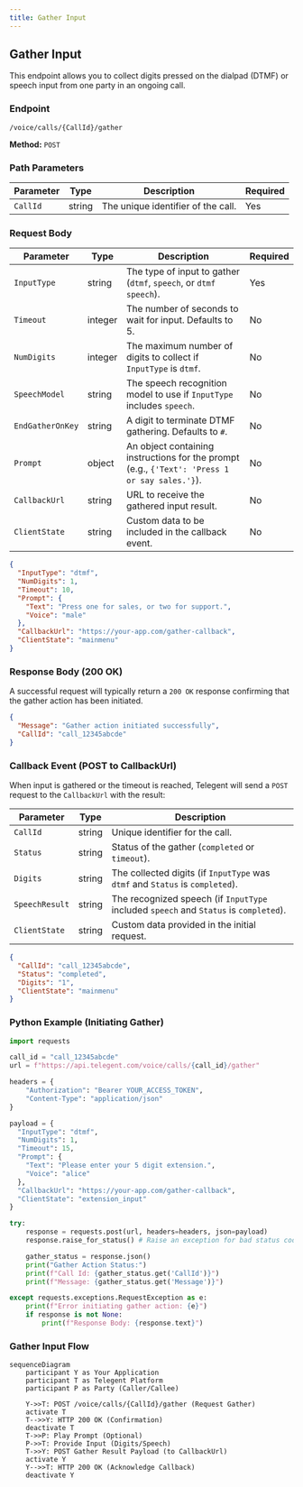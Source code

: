 ```yaml
---
title: Gather Input
---
```


## Gather Input

This endpoint allows you to collect digits pressed on the dialpad (DTMF) or speech input from one party in an ongoing call.

### Endpoint

`/voice/calls/{CallId}/gather`

**Method:** `POST`

### Path Parameters

| Parameter | Type   | Description                         | Required |
|-----------|--------|-------------------------------------|----------|
| `CallId`  | string | The unique identifier of the call. | Yes      |

### Request Body

| Parameter         | Type    | Description                                                                 | Required |
|-------------------|---------|-----------------------------------------------------------------------------|----------|
| `InputType`       | string  | The type of input to gather (`dtmf`, `speech`, or `dtmf speech`).          | Yes      |
| `Timeout`         | integer | The number of seconds to wait for input. Defaults to 5.                     | No       |
| `NumDigits`       | integer | The maximum number of digits to collect if `InputType` is `dtmf`.           | No       |
| `SpeechModel`     | string  | The speech recognition model to use if `InputType` includes `speech`.       | No       |
| `EndGatherOnKey`  | string  | A digit to terminate DTMF gathering. Defaults to `#`.                      | No       |
| `Prompt`          | object  | An object containing instructions for the prompt (e.g., `{'Text': 'Press 1 or say sales.'}`). | No       |
| `CallbackUrl`     | string  | URL to receive the gathered input result.                                   | No       |
| `ClientState`     | string  | Custom data to be included in the callback event.                           | No       |

```json
{
  "InputType": "dtmf",
  "NumDigits": 1,
  "Timeout": 10,
  "Prompt": {
    "Text": "Press one for sales, or two for support.",
    "Voice": "male"
  },
  "CallbackUrl": "https://your-app.com/gather-callback",
  "ClientState": "mainmenu"
}
```

### Response Body (200 OK)

A successful request will typically return a `200 OK` response confirming that the gather action has been initiated.

```json
{
  "Message": "Gather action initiated successfully",
  "CallId": "call_12345abcde"
}
```

### Callback Event (POST to CallbackUrl)

When input is gathered or the timeout is reached, Telegent will send a `POST` request to the `CallbackUrl` with the result:

| Parameter     | Type   | Description                                  |
|---------------|--------|----------------------------------------------|
| `CallId`      | string | Unique identifier for the call.              |
| `Status`      | string | Status of the gather (`completed` or `timeout`). |
| `Digits`      | string | The collected digits (if `InputType` was `dtmf` and `Status` is `completed`). | No       |
| `SpeechResult`| string | The recognized speech (if `InputType` included `speech` and `Status` is `completed`). | No       |
| `ClientState` | string | Custom data provided in the initial request. | No       |

```json
{
  "CallId": "call_12345abcde",
  "Status": "completed",
  "Digits": "1",
  "ClientState": "mainmenu"
}
```

### Python Example (Initiating Gather)

```python
import requests

call_id = "call_12345abcde"
url = f"https://api.telegent.com/voice/calls/{call_id}/gather"

headers = {
    "Authorization": "Bearer YOUR_ACCESS_TOKEN",
    "Content-Type": "application/json"
}

payload = {
  "InputType": "dtmf",
  "NumDigits": 1,
  "Timeout": 15,
  "Prompt": {
    "Text": "Please enter your 5 digit extension.",
    "Voice": "alice"
  },
  "CallbackUrl": "https://your-app.com/gather-callback",
  "ClientState": "extension_input"
}

try:
    response = requests.post(url, headers=headers, json=payload)
    response.raise_for_status() # Raise an exception for bad status codes

    gather_status = response.json()
    print("Gather Action Status:")
    print(f"Call Id: {gather_status.get('CallId')}")
    print(f"Message: {gather_status.get('Message')}")

except requests.exceptions.RequestException as e:
    print(f"Error initiating gather action: {e}")
    if response is not None:
        print(f"Response Body: {response.text}")
```

### Gather Input Flow

```mermaid
sequenceDiagram
    participant Y as Your Application
    participant T as Telegent Platform
    participant P as Party (Caller/Callee)

    Y->>T: POST /voice/calls/{CallId}/gather (Request Gather)
    activate T
    T-->>Y: HTTP 200 OK (Confirmation)
    deactivate T
    T->>P: Play Prompt (Optional)
    P->>T: Provide Input (Digits/Speech)
    T->>Y: POST Gather Result Payload (to CallbackUrl)
    activate Y
    Y-->>T: HTTP 200 OK (Acknowledge Callback)
    deactivate Y
``` 